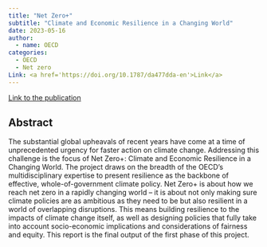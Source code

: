 ```yaml
---
title: "Net Zero+"
subtitle: "Climate and Economic Resilience in a Changing World"
date: 2023-05-16
author:
  - name: OECD
categories: 
  - OECD
  - Net zero
Link: <a href='https://doi.org/10.1787/da477dda-en'>Link</a>
---
```


[Link to the publication](https://doi.org/10.1787/da477dda-en)

## Abstract

The substantial global upheavals of recent years have come at a time of unprecedented urgency for faster action on climate change. Addressing this challenge is the focus of Net Zero+: Climate and Economic Resilience in a Changing World. The project draws on the breadth of the OECD's multidisciplinary expertise to present resilience as the backbone of effective, whole-of-government climate policy. Net Zero+ is about how we reach net zero in a rapidly changing world -- it is about not only making sure climate policies are as ambitious as they need to be but also resilient in a world of overlapping disruptions. This means building resilience to the impacts of climate change itself, as well as designing policies that fully take into account socio-economic implications and considerations of fairness and equity. This report is the final output of the first phase of this project.
